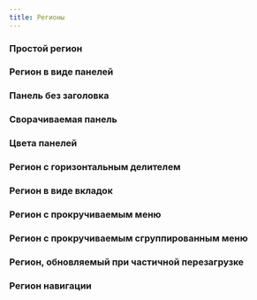 ```yaml
---
title: Регионы
---
```



### Простой регион
<Sandbox height={120} projectId="uxcomponents_regions_region"/>

### Регион в виде панелей
<Sandbox height="sm" projectId="uxcomponents_regions_panel"/>

### Панель без заголовка
<Sandbox height="sm" projectId="uxcomponents_regions_panel_without_title"/>

### Сворачиваемая панель
<Sandbox height="sm" projectId="uxcomponents_regions_collapsible_panel"/>

### Цвета панелей
<Sandbox height={1100} projectId="uxcomponents_regions_panel_colors"/>

### Регион с горизонтальным делителем
<Sandbox height={400} projectId="uxcomponents_regions_line"/>

### Регион в виде вкладок
<Sandbox height={250} projectId="uxcomponents_regions_tabs"/>

### Регион с прокручиваемым меню
<Sandbox height={600} projectId="uxcomponents_regions_scrollspy"/>

### Регион с прокручиваемым сгруппированным меню
<Sandbox height={600} projectId="uxcomponents_regions_scrollspy_with_group"/>

### Регион, обновляемый при частичной перезагрузке
<Sandbox height={600} projectId="uxcomponents_regions_subpage"/>

### Регион навигации
<Sandbox height={600} projectId="uxcomponents_regions_nav"/>
